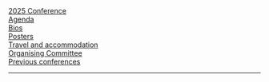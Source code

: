 ```{=html}
<div class="d-flex flex-column flex-md-row justify-content-md-between">
    <div class="p-2"><a href="index.html">2025 Conference</a></div>
    <div class="p-2"><a href="agenda.html">Agenda</a></div>
    <div class="p-2"><a href="bios.html">Bios</a></div>
    <div class="p-2"><a href="posters.html">Posters</a></div>
    <div class="p-2"><a href="travel-and-accommodation.html">Travel and accommodation</a></div>
    <div class="p-2"><a href="organising-committee.html">Organising Committee</a></div>
    <div class="p-2"><a href="../all-conferences.html">Previous conferences</a></div>
</div>
```

---
